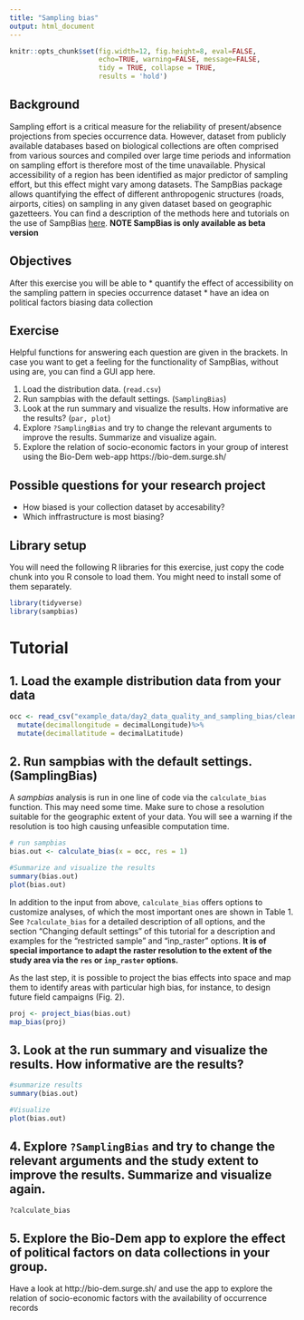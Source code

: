 ```yaml
---
title: "Sampling bias"
output: html_document
---
```


```r
knitr::opts_chunk$set(fig.width=12, fig.height=8, eval=FALSE,
                      echo=TRUE, warning=FALSE, message=FALSE,
                      tidy = TRUE, collapse = TRUE,
                      results = 'hold')
```


## Background
Sampling effort is a critical measure for the reliability of present/absence projections from species occurrence data. However, dataset from publicly available databases based on biological collections are often comprised from various sources and compiled over large time periods and information on sampling effort is therefore most of the time unavailable. Physical accessibility of a region has been identified as major predictor of sampling effort, but this effect might vary among datasets. The SampBias package allows quantifying the effect of different anthropogenic structures (roads, airports, cities) on sampling in any given dataset based on geographic gazetteers. You can find a description of the methods here and tutorials on the use of SampBias [here](https://github.com/azizka/sampbias/wiki). **NOTE SampBias is only available as beta version**

## Objectives
After this exercise you will be able to 
* quantify the effect of accessibility on the sampling pattern in species occurrence dataset
* have an idea on political factors biasing data collection

## Exercise
Helpful functions for answering each question are given in the brackets. In case you want to get a feeling for the functionality of SampBias, without using are, you can find a GUI app here.

1. Load the distribution data. (`read.csv`)
2. Run sampbias with the default settings. (`SamplingBias`)
3. Look at the run summary and visualize the results. How informative are the results? (`par, plot`)
4. Explore `?SamplingBias` and try to change the relevant arguments to improve the results. Summarize and visualize again.
5. Explore the relation of socio-economic factors in your group of interest using the Bio-Dem web-app https://bio-dem.surge.sh/


## Possible questions for your research project
* How biased is your collection dataset by accesability?
* Which inffrastructure is most biasing?

## Library setup
You will need the following R libraries for this exercise, just copy the code chunk into you R console to load them. You might need to install some of them separately.

```r
library(tidyverse)
library(sampbias)
```


# Tutorial

## 1. Load the example distribution data from your data
```r
occ <- read_csv("example_data/day2_data_quality_and_sampling_bias/cleaned_occurrences_malvaceae.csv")%>%
  mutate(decimallongitude = decimalLongitude)%>%
  mutate(decimallatitude = decimalLatitude)
```

## 2. Run sampbias with the default settings. (SamplingBias)
A *sampbias* analysis is run in one line of code via the `calculate_bias` function. This may need some time. Make sure to chose a resolution suitable for the geographic extent of your data. You will see a warning if the resolution is too high causing unfeasible computation time.

```r
# run sampbias
bias.out <- calculate_bias(x = occ, res = 1)

#Summarize and visualize the results
summary(bias.out)
plot(bias.out)
```

In addition to the input from above, `calculate_bias` offers options to customize analyses, of which the most important ones are shown in Table 1. See `?calculate_bias` for a detailed description of all options, and the section "Changing default settings" of this tutorial for a description and examples for the "restricted sample" and "inp_raster" options. **It is of special importance to adapt the raster resolution to the extent of the study area via the `res` or `inp_raster` options.** 

As the last step, it is possible to project the bias effects into space and map them to identify areas with particular high bias, for instance, to design future field campaigns (Fig. 2).

```r
proj <- project_bias(bias.out)
map_bias(proj)
```

## 3. Look at the run summary and visualize the results. How informative are the results?
```r
#summarize results
summary(bias.out)

#Visualize
plot(bias.out)
```

## 4. Explore `?SamplingBias` and try to change the relevant arguments and the study extent to improve the results. Summarize and visualize again.
```r
?calculate_bias
```

## 5. Explore the Bio-Dem app to explore the effect of political factors on data collections in your group. 
Have a look at http://bio-dem.surge.sh/ and use the app to explore the relation of socio-economic factors with the availability of occurrence records